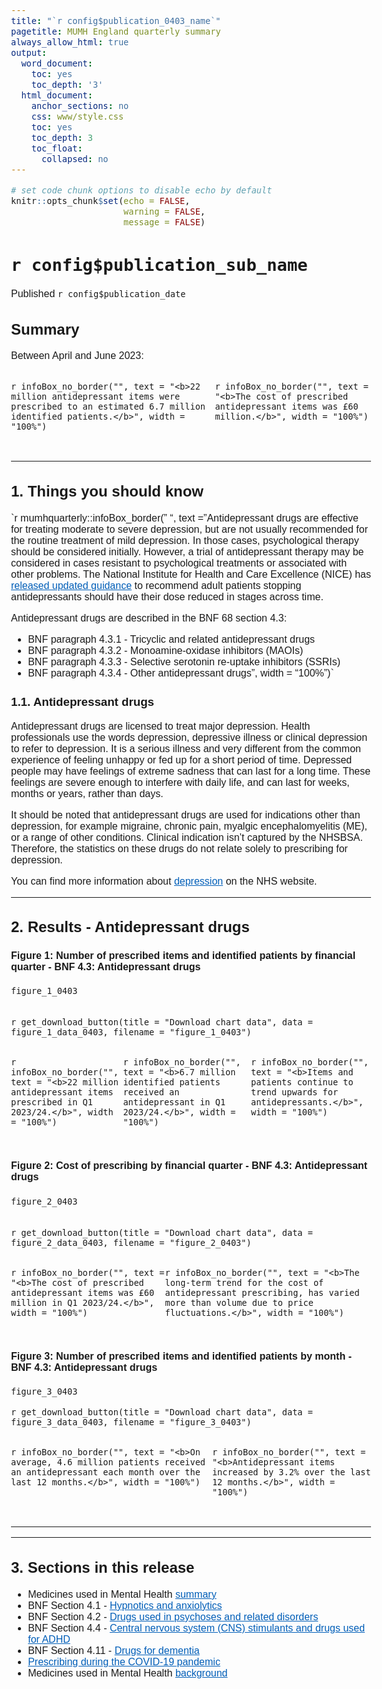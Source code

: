 ```yaml
---
title: "`r config$publication_0403_name`"
pagetitle: MUMH England quarterly summary
always_allow_html: true
output:
  word_document:
    toc: yes
    toc_depth: '3'
  html_document:
    anchor_sections: no
    css: www/style.css
    toc: yes
    toc_depth: 3
    toc_float:
      collapsed: no
---
```


<script>
  $(document).ready(function() {
    $('#header').prepend('<img src=`r knitr::image_uri("www/bsa_logo.svg")` alt=\"NHSBSA logo\" style=\"position:absolute; top: 0; right: 0; padding: 10px; width: 25%;\">');
  });
</script>

<style type="text/css">  body, td {
    font-size: 16px;
    font-family: sans-serif;
  }
  .list-group-item.active {
    background-color: #005EB8!important;
    border-color: #005EB8!important;
  }
    a {
        color: #005EB8!important;
    }
    .tocify {
        border-radius: 0px!important;
    }
</style>
  <html lang="en">

```r
# set code chunk options to disable echo by default
knitr::opts_chunk$set(echo = FALSE,
                      warning = FALSE,
                      message = FALSE)

```

<main>

# `r config$publication_sub_name` {.toc-ignore}

Published `r config$publication_date` 

## Summary

Between April and June 2023:

::::{.row style="display: flex; padding-bottom: 15px;"}
:::{.col-md-6}
`r infoBox_no_border("", text = "<b>22 million antidepressant items were prescribed to an estimated 6.7 million identified patients.</b>", width = "100%")`
:::
:::{.col-md-6}
`r infoBox_no_border("", text = "<b>The cost of prescribed antidepressant items was £60 million.</b>", width = "100%")`
:::
::::

---

## 1. Things you should know

`r mumhquarterly::infoBox_border(" ", text = "Antidepressant drugs are effective for treating moderate to severe depression, but are not usually recommended for the routine treatment of mild depression. In those cases, psychological therapy should be considered initially. However, a trial of antidepressant therapy may be considered in cases resistant to psychological treatments or associated with other problems. The National Institute for Health and Care Excellence (NICE) has [released updated guidance](https://www.nice.org.uk/news/nice-draft-quality-standard-depression-adults-update-2023) to recommend adult patients stopping antidepressants should have their dose reduced in stages across time.

Antidepressant drugs are described in the BNF 68 section 4.3:

* BNF paragraph 4.3.1 - Tricyclic and related antidepressant drugs
* BNF paragraph 4.3.2 - Monoamine-oxidase inhibitors (MAOIs)
* BNF paragraph 4.3.3 - Selective serotonin re-uptake inhibitors (SSRIs)
* BNF paragraph 4.3.4 - Other antidepressant drugs", width = "100%")`

### 1.1. Antidepressant drugs {.toc-ignore}

Antidepressant drugs are licensed to treat major depression. Health professionals use the words depression, depressive illness or clinical depression to refer to depression. It is a serious illness and very different from the common experience of feeling unhappy or fed up for a short period of time. Depressed people may have feelings of extreme sadness that can last for a long time. These feelings are severe enough to interfere with daily life, and can last for weeks, months or years, rather than days.

It should be noted that antidepressant drugs are used for indications other than depression, for example migraine, chronic pain, myalgic encephalomyelitis (ME), or a range of other conditions. Clinical indication isn't captured by the NHSBSA. Therefore, the statistics on these drugs do not relate solely to prescribing for depression.

You can find more information about [depression](https://www.nhs.uk/conditions/clinical-depression/) on the NHS website.

---

## 2. Results - Antidepressant drugs

#### Figure 1: Number of prescribed items and identified patients by financial quarter - BNF 4.3: Antidepressant drugs

```r

figure_1_0403
  
```
`r get_download_button(title = "Download chart data", data = figure_1_data_0403, filename = "figure_1_0403")`

::::{.row style="display: flex; padding-bottom: 15px;"}
:::{.col-md-4}
`r infoBox_no_border("", text = "<b>22 million antidepressant items prescribed in Q1 2023/24.</b>", width = "100%")`
:::
:::{.col-md-4}
`r infoBox_no_border("", text = "<b>6.7 million identified patients received an antidepressant in Q1 2023/24.</b>", width = "100%")`
:::
:::{.col-md-4}
`r infoBox_no_border("", text = "<b>Items and patients continue to trend upwards for antidepressants.</b>", width = "100%")`
:::
::::


#### Figure 2: Cost of prescribing by financial quarter - BNF 4.3: Antidepressant drugs

```r

figure_2_0403
  
```
`r get_download_button(title = "Download chart data", data = figure_2_data_0403, filename = "figure_2_0403")`

::::{.row style="display: flex; padding-bottom: 15px;"}
:::{.col-md-6}
`r infoBox_no_border("", text = "<b>The cost of prescribed antidepressant items was £60 million in Q1 2023/24.</b>", width = "100%")`
:::
:::{.col-md-6}
`r infoBox_no_border("", text = "<b>The long-term trend for the cost of antidepressant prescribing, has varied more than volume due to price fluctuations.</b>", width = "100%")`
:::
::::

#### Figure 3: Number of prescribed items and identified patients by month - BNF 4.3: Antidepressant drugs

```r

figure_3_0403
```
`r get_download_button(title = "Download chart data", data = figure_3_data_0403, filename = "figure_3_0403")`

::::{.row style="display: flex; padding-bottom: 15px;"}
:::{.col-md-6}
`r infoBox_no_border("", text = "<b>On average, 4.6 million patients received an antidepressant each month over the last 12 months.</b>", width = "100%")`
:::
:::{.col-md-6}
`r infoBox_no_border("", text = "<b>Antidepressant items increased by 3.2% over the last 12 months.</b>", width = "100%")`
:::
::::


---



---

## 3. Sections in this release

* Medicines used in Mental Health [summary](`r config$html_top_link`)
* BNF Section 4.1 - [Hypnotics and anxiolytics](`r config$html_0401_link`)
* BNF Section 4.2 - [Drugs used in psychoses and related disorders](`r config$html_0402_link`)
* BNF Section 4.4 - [Central nervous system (CNS) stimulants and drugs used for ADHD](`r config$html_0404_link`)
* BNF Section 4.11 - [Drugs for dementia](`r config$html_0411_link`)
* [Prescribing during the COVID-19 pandemic](`r config$html_model_link`)
* Medicines used in Mental Health [background](`r config$background_link`)